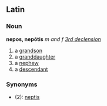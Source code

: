 ==Latin==
===Noun===
'''nepos, nepōtis''' ''m and f'' ''[[Wiktionary Appendix:Latin third declension|3rd declension]]''

#a [[grandson]]
#a [[granddaughter]]
#a [[nephew]]
#a [[descendant]]
===Synonyms===
*(2): [[neptis]]